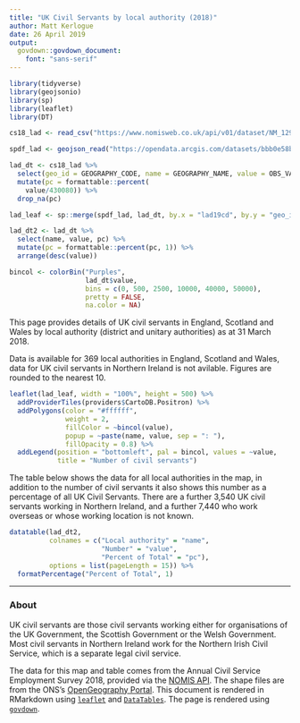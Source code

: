```yaml
---
title: "UK Civil Servants by local authority (2018)"
author: Matt Kerlogue
date: 26 April 2019
output: 
  govdown::govdown_document:
    font: "sans-serif"
---
```


```r

library(tidyverse)
library(geojsonio)
library(sp)
library(leaflet)
library(DT)

cs18_lad <- read_csv("https://www.nomisweb.co.uk/api/v01/dataset/NM_129_1.data.csv?geography=1820327937...1820328307&date=latest&department=0&national_identity=0&gender=0&full_part_time=0&ethnic_group=0&disability_status=0&wage_band=0&civil_service_grade=0&age_band=0&measures=20100")

spdf_lad <- geojson_read("https://opendata.arcgis.com/datasets/bbb0e58b0be64cc1a1460aa69e33678f_0.geojson", what = "sp")

lad_dt <- cs18_lad %>%
  select(geo_id = GEOGRAPHY_CODE, name = GEOGRAPHY_NAME, value = OBS_VALUE) %>%
  mutate(pc = formattable::percent(
    value/430080)) %>%
  drop_na(pc)

lad_leaf <- sp::merge(spdf_lad, lad_dt, by.x = "lad19cd", by.y = "geo_id")

lad_dt2 <- lad_dt %>%
  select(name, value, pc) %>%
  mutate(pc = formattable::percent(pc, 1)) %>%
  arrange(desc(value))

bincol <- colorBin("Purples",
                   lad_dt$value,
                   bins = c(0, 500, 2500, 10000, 40000, 50000),
                   pretty = FALSE,
                   na.color = NA)

```

::: {.lead-para}
This page provides details of UK civil servants in England, Scotland and Wales by local authority (district and unitary authorities) as at 31 March 2018.
:::

Data is available for 369 local authorities in England, Scotland and Wales, data for UK civil servants in Northern Ireland is not avilable. Figures are rounded to the nearest 10.

```r

leaflet(lad_leaf, width = "100%", height = 500) %>%
  addProviderTiles(providers$CartoDB.Positron) %>%
  addPolygons(color = "#ffffff",
              weight = 2,
              fillColor = ~bincol(value),
              popup = ~paste(name, value, sep = ": "),
              fillOpacity = 0.8) %>%
  addLegend(position = "bottomleft", pal = bincol, values = ~value, 
            title = "Number of civil servants")

```

The table below shows the data for all local authorities in the map, in addition to the number of civil servants it also shows this number as a percentage of all UK Civil Servants. There are a further 3,540 UK civil servants working in Northern Ireland, and a further 7,440 who work overseas or whose working location is not known.

```r

datatable(lad_dt2, 
          colnames = c("Local authority" = "name",
                       "Number" = "value",
                       "Percent of Total" = "pc"),
          options = list(pageLength = 15)) %>% 
  formatPercentage("Percent of Total", 1)

```

---

### About
UK civil servants are those civil servants working either for organisations of the UK Government, the Scottish Government or the Welsh Government. Most civil servants in Northern Ireland work for the Northern Irish Civil Service, which is a separate legal civil service.

The data for this map and table comes from the Annual Civil Service Employment Survey 2018, provided via the [NOMIS API](https://www.nomisweb.co.uk/). The shape files are from the ONS's [OpenGeography Portal](http://geoportal.statistics.gov.uk). This document is rendered in RMarkdown using [`leaflet`](https://rstudio.github.io/leaflet/) and [`DataTables`](https://rstudio.github.io/DT/). The page is rendered using [`govdown`](https://ukgovdatascience.github.io/govdown/).
